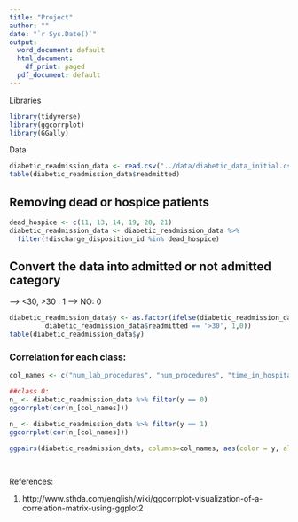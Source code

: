 ```yaml
---
title: "Project"
author: ""
date: "`r Sys.Date()`"
output:
  word_document: default
  html_document:
    df_print: paged
  pdf_document: default
---
```


Libraries
```r
library(tidyverse)
library(ggcorrplot)
library(GGally)
```
Data
```r
diabetic_readmission_data <- read.csv("../data/diabetic_data_initial.csv")
table(diabetic_readmission_data$readmitted)
```
## Removing dead or hospice patients

```r
dead_hospice <- c(11, 13, 14, 19, 20, 21)
diabetic_readmission_data <- diabetic_readmission_data %>%
  filter(!discharge_disposition_id %in% dead_hospice)
```

## Convert the data into admitted or not admitted category

--> <30, >30 : 1
--> NO: 0

```r
diabetic_readmission_data$y <- as.factor(ifelse(diabetic_readmission_data$readmitted == '<30' | 
         diabetic_readmission_data$readmitted == '>30', 1,0))
table(diabetic_readmission_data$y)
```
### Correlation for each class:

```r
col_names <- c("num_lab_procedures", "num_procedures", "time_in_hospital", "num_medications", "number_outpatient", "number_emergency", "number_inpatient", "number_diagnoses")

##class 0: 
n_ <- diabetic_readmission_data %>% filter(y == 0)
ggcorrplot(cor(n_[col_names]))
```

```r
n_ <- diabetic_readmission_data %>% filter(y == 1)
ggcorrplot(cor(n_[col_names]))
```

```r
ggpairs(diabetic_readmission_data, columns=col_names, aes(color = y, alpha = 0.5))
```

## 
```r

```


References: 

1. http://www.sthda.com/english/wiki/ggcorrplot-visualization-of-a-correlation-matrix-using-ggplot2